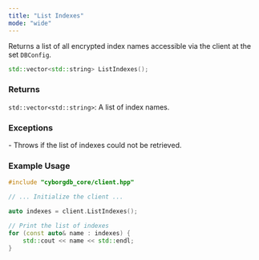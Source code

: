 ```yaml
---
title: "List Indexes"
mode: "wide"
---
```


Returns a list of all encrypted index names accessible via the client at the set `DBConfig`.

```cpp
std::vector<std::string> ListIndexes();
```

### Returns

`std::vector<std::string>`: A list of index names.

### Exceptions

<AccordionGroup>
    <Accordion title="std::runtime_exception">
        - Throws if the list of indexes could not be retrieved.
    </Accordion>
</AccordionGroup>

### Example Usage

```cpp
#include "cyborgdb_core/client.hpp"

// ... Initialize the client ...

auto indexes = client.ListIndexes();

// Print the list of indexes
for (const auto& name : indexes) {
    std::cout << name << std::endl;
}
```